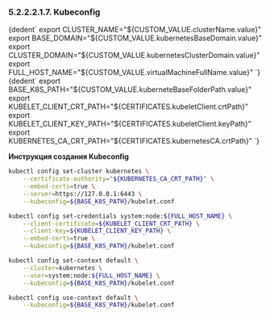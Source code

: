 

### 5.2.2.2.1.7. Kubeconfig
<CodeBlock language="bash">
    {dedent`
        export CLUSTER_NAME="${CUSTOM_VALUE.clusterName.value}"
        export BASE_DOMAIN="${CUSTOM_VALUE.kubernetesBaseDomain.value}"
        export CLUSTER_DOMAIN="${CUSTOM_VALUE.kubernetesClusterDomain.value}"
        export FULL_HOST_NAME="${CUSTOM_VALUE.virtualMachineFullName.value}"
    `}
</CodeBlock>

<CodeBlock language="bash">
    {dedent`
        export BASE_K8S_PATH="${CUSTOM_VALUE.kuberneteBaseFolderPath.value}"
        export KUBELET_CLIENT_CRT_PATH="${CERTIFICATES.kubeletClient.crtPath}"
        export KUBELET_CLIENT_KEY_PATH="${CERTIFICATES.kubeletClient.keyPath}"
        export KUBERNETES_CA_CRT_PATH="${CERTIFICATES.kubernetesCA.crtPath}"
    `}
</CodeBlock>

**Инструкция создания Kubeconfig**

```bash
kubectl config set-cluster kubernetes \
    --certificate-authority="${KUBERNETES_CA_CRT_PATH}" \
    --embed-certs=true \
    --server=https://127.0.0.1:6443 \
    --kubeconfig=${BASE_K8S_PATH}/kubelet.conf

kubectl config set-credentials system:node:${FULL_HOST_NAME} \
    --client-certificate=${KUBELET_CLIENT_CRT_PATH} \
    --client-key=${KUBELET_CLIENT_KEY_PATH} \
    --embed-certs=true \
    --kubeconfig=${BASE_K8S_PATH}/kubelet.conf

kubectl config set-context default \
    --cluster=kubernetes \
    --user=system:node:${FULL_HOST_NAME} \
    --kubeconfig=${BASE_K8S_PATH}/kubelet.conf

kubectl config use-context default \
    --kubeconfig=${BASE_K8S_PATH}/kubelet.conf
```
